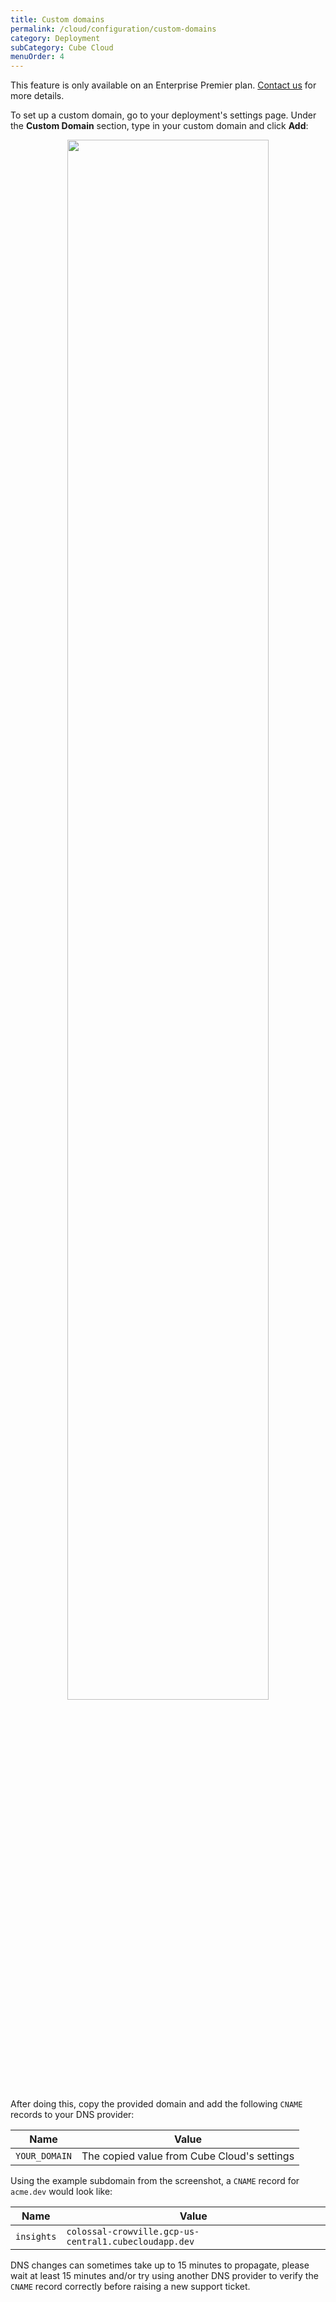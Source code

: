 ```yaml
---
title: Custom domains
permalink: /cloud/configuration/custom-domains
category: Deployment
subCategory: Cube Cloud
menuOrder: 4
---
```


<InfoBox>

This feature is only available on an Enterprise Premier plan. [Contact us][cube-contact]
for more details.

</InfoBox>

To set up a custom domain, go to your deployment's settings page. Under the
**Custom Domain** section, type in your custom domain and click **Add**:

<div style="text-align: center">
  <img
    src="https://ucarecdn.com/b896d232-1414-41f3-a753-eacec2355928/"
    style="border: none"
    width="80%"
  />
</div>

After doing this, copy the provided domain and add the following `CNAME` records
to your DNS provider:

| Name          | Value                                       |
| ------------- | ------------------------------------------- |
| `YOUR_DOMAIN` | The copied value from Cube Cloud's settings |

Using the example subdomain from the screenshot, a `CNAME` record for `acme.dev`
would look like:

| Name       | Value                                                 |
| ---------- | ----------------------------------------------------- |
| `insights` | `colossal-crowville.gcp-us-central1.cubecloudapp.dev` |

DNS changes can sometimes take up to 15 minutes to propagate, please wait at
least 15 minutes and/or try using another DNS provider to verify the `CNAME`
record correctly before raising a new support ticket.

[cube-contact]: https://cube.dev/contact
